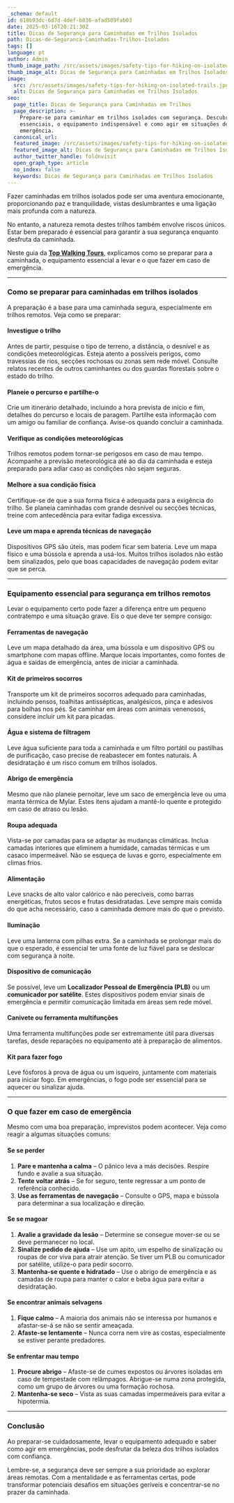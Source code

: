 ```yaml
---
_schema: default
id: 618b93dc-6d7d-4def-b836-afad509fab03
date: 2025-03-16T20:21:30Z
title: Dicas de Segurança para Caminhadas em Trilhos Isolados
path: Dicas-de-Seguranca-Caminhadas-Trilhos-Isolados
tags: []
language: pt
author: Admin
thumb_image_path: /src/assets/images/safety-tips-for-hiking-on-isolated-trails.jpg
thumb_image_alt: Dicas de Segurança para Caminhadas em Trilhos Isolados
image:
  src: /src/assets/images/safety-tips-for-hiking-on-isolated-trails.jpg
  alt: Dicas de Segurança para Caminhadas em Trilhos Isolados
seo:
  page_title: Dicas de Segurança para Caminhadas em Trilhos
  page_description: >-
    Prepare-se para caminhar em trilhos isolados com segurança. Descubra dicas
    essenciais, o equipamento indispensável e como agir em situações de
    emergência.
  canonical_url:
  featured_image: /src/assets/images/safety-tips-for-hiking-on-isolated-trails.jpg
  featured_image_alt: Dicas de Segurança para Caminhadas em Trilhos Isolados
  author_twitter_handle: foldnvisit
  open_graph_type: article
  no_index: false
  keywords: Dicas de Segurança para Caminhadas em Trilhos Isolados
---
```


Fazer caminhadas em trilhos isolados pode ser uma aventura emocionante,
proporcionando paz e tranquilidade, vistas deslumbrantes e uma ligação mais
profunda com a natureza.

No entanto, a natureza remota destes trilhos também envolve riscos únicos. Estar
bem preparado é essencial para garantir a sua segurança enquanto desfruta da
caminhada.

Neste guia da [**Top Walking Tours**](https://topwalkingtoursportugal.com/pt/),
explicamos como se preparar para a caminhada, o equipamento essencial a levar e
o que fazer em caso de emergência.

---

### **Como se preparar para caminhadas em trilhos isolados**

A preparação é a base para uma caminhada segura, especialmente em trilhos
remotos. Veja como se preparar:

#### **Investigue o trilho**

Antes de partir, pesquise o tipo de terreno, a distância, o desnível e as
condições meteorológicas. Esteja atento a possíveis perigos, como travessias de
rios, secções rochosas ou zonas sem rede móvel. Consulte relatos recentes de
outros caminhantes ou dos guardas florestais sobre o estado do trilho.

#### **Planeie o percurso e partilhe-o**

Crie um itinerário detalhado, incluindo a hora prevista de início e fim,
detalhes do percurso e locais de paragem. Partilhe esta informação com um amigo
ou familiar de confiança. Avise-os quando concluir a caminhada.

#### **Verifique as condições meteorológicas**

Trilhos remotos podem tornar-se perigosos em caso de mau tempo. Acompanhe a
previsão meteorológica até ao dia da caminhada e esteja preparado para adiar
caso as condições não sejam seguras.

#### **Melhore a sua condição física**

Certifique-se de que a sua forma física é adequada para a exigência do trilho.
Se planeia caminhadas com grande desnível ou secções técnicas, treine com
antecedência para evitar fadiga excessiva.

#### **Leve um mapa e aprenda técnicas de navegação**

Dispositivos GPS são úteis, mas podem ficar sem bateria. Leve um mapa físico e
uma bússola e aprenda a usá-los. Muitos trilhos isolados não estão bem
sinalizados, pelo que boas capacidades de navegação podem evitar que se perca.

---

### **Equipamento essencial para segurança em trilhos remotos**

Levar o equipamento certo pode fazer a diferença entre um pequeno contratempo e
uma situação grave. Eis o que deve ter sempre consigo:

#### **Ferramentas de navegação**

Leve um mapa detalhado da área, uma bússola e um dispositivo GPS ou smartphone
com mapas offline. Marque locais importantes, como fontes de água e saídas de
emergência, antes de iniciar a caminhada.

#### **Kit de primeiros socorros**

Transporte um kit de primeiros socorros adequado para caminhadas, incluindo
pensos, toalhitas antissépticas, analgésicos, pinça e adesivos para bolhas nos
pés. Se caminhar em áreas com animais venenosos, considere incluir um kit para
picadas.

#### **Água e sistema de filtragem**

Leve água suficiente para toda a caminhada e um filtro portátil ou pastilhas de
purificação, caso precise de reabastecer em fontes naturais. A desidratação é um
risco comum em trilhos isolados.

#### **Abrigo de emergência**

Mesmo que não planeie pernoitar, leve um saco de emergência leve ou uma manta
térmica de Mylar. Estes itens ajudam a mantê-lo quente e protegido em caso de
atraso ou lesão.

#### **Roupa adequada**

Vista-se por camadas para se adaptar às mudanças climáticas. Inclua camadas
interiores que eliminem a humidade, camadas térmicas e um casaco impermeável.
Não se esqueça de luvas e gorro, especialmente em climas frios.

#### **Alimentação**

Leve snacks de alto valor calórico e não perecíveis, como barras energéticas,
frutos secos e frutas desidratadas. Leve sempre mais comida do que acha
necessário, caso a caminhada demore mais do que o previsto.

#### **Iluminação**

Leve uma lanterna com pilhas extra. Se a caminhada se prolongar mais do que o
esperado, é essencial ter uma fonte de luz fiável para se deslocar com segurança
à noite.

#### **Dispositivo de comunicação**

Se possível, leve um **Localizador Pessoal de Emergência (PLB)** ou um
**comunicador por satélite**. Estes dispositivos podem enviar sinais de
emergência e permitir comunicação limitada em áreas sem rede móvel.

#### **Canivete ou ferramenta multifunções**

Uma ferramenta multifunções pode ser extremamente útil para diversas tarefas,
desde reparações no equipamento até à preparação de alimentos.

#### **Kit para fazer fogo**

Leve fósforos à prova de água ou um isqueiro, juntamente com materiais para
iniciar fogo. Em emergências, o fogo pode ser essencial para se aquecer ou
sinalizar ajuda.

---

### **O que fazer em caso de emergência**

Mesmo com uma boa preparação, imprevistos podem acontecer. Veja como reagir a
algumas situações comuns:

#### **Se se perder**

1. **Pare e mantenha a calma** – O pânico leva a más decisões. Respire fundo e
   avalie a sua situação.
2. **Tente voltar atrás** – Se for seguro, tente regressar a um ponto de
   referência conhecido.
3. **Use as ferramentas de navegação** – Consulte o GPS, mapa e bússola para
   determinar a sua localização e direção.

#### **Se se magoar**

1. **Avalie a gravidade da lesão** – Determine se consegue mover-se ou se deve
   permanecer no local.
2. **Sinalize pedido de ajuda** – Use um apito, um espelho de sinalização ou
   roupas de cor viva para atrair atenção. Se tiver um PLB ou comunicador por
   satélite, utilize-o para pedir socorro.
3. **Mantenha-se quente e hidratado** – Use o abrigo de emergência e as camadas
   de roupa para manter o calor e beba água para evitar a desidratação.

#### **Se encontrar animais selvagens**

1. **Fique calmo** – A maioria dos animais não se interessa por humanos e
   afastar-se-á se não se sentir ameaçada.
2. **Afaste-se lentamente** – Nunca corra nem vire as costas, especialmente se
   estiver perante predadores.

#### **Se enfrentar mau tempo**

1. **Procure abrigo** – Afaste-se de cumes expostos ou árvores isoladas em caso
   de tempestade com relâmpagos. Abrigue-se numa zona protegida, como um grupo
   de árvores ou uma formação rochosa.
2. **Mantenha-se seco** – Vista as suas camadas impermeáveis para evitar a
   hipotermia.

---

### **Conclusão**

Ao preparar-se cuidadosamente, levar o equipamento adequado e saber como agir em
emergências, pode desfrutar da beleza dos trilhos isolados com confiança.

Lembre-se, a segurança deve ser sempre a sua prioridade ao explorar áreas
remotas. Com a mentalidade e as ferramentas certas, pode transformar potenciais
desafios em situações geríveis e concentrar-se no prazer da caminhada.
